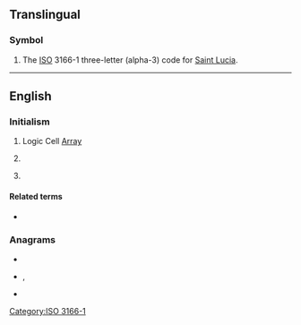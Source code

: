 ==Translingual==

===Symbol===
{{head|mul|symbol}}
# The [[ISO]] 3166-1 three-letter (alpha-3) code for [[Saint Lucia]].

[[Category:ISO 3166-1]]

----

==English==

===Initialism===
{{rfc-header|Initialism}}
{{head|en|initialism}}

# Logic Cell [[array|Array]]
# {{lb|en|aviation}} {{abbreviation of|lang=en|large commercial aircraft}}
# {{lb|en|biology|paleontology}} {{abbreviation of|lang=en|last common ancestor}}

====Related terms====
{{sense|last common ancestor}}
* {{l|en|LUCA}}

===Anagrams===
* {{l|en|ACL}}
* {{l|en|Cal}}, {{l|en|Cal.}}
* {{l|en|lac}}
